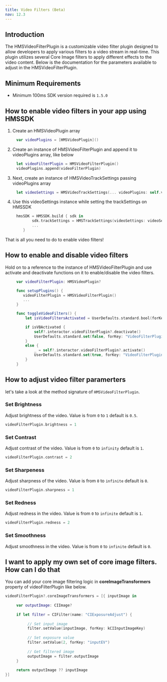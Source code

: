 ```yaml
---
title: Video Filters (Beta)
nav: 12.3
---
```


## Introduction

The HMSVideoFilterPlugin is a customizable video filter plugin designed to allow developers to apply various filters to a video stream in real-time. This plugin utilizes several Core Image filters to apply different effects to the video content. Below is the documentation for the parameters available to adjust in the HMSVideoFilterPlugin.

## Minimum Requirements
-   Minimum 100ms SDK version required is `1.5.0`

## How to enable video filters in your app using HMSSDK

1. Create an HMSVideoPlugin array

```swift
     var videoPlugins = [HMSVideoPlugin]()
```

2. Create an instance of HMSVideoFilterPlugin and append it to videoPlugins array, like below

```swift
     let videoFilterPlugin = HMSVideoFilterPlugin()
     videoPlugins.append(videoFilterPlugin)
```

3. Next, create an instance of HMSVideoTrackSettings passing videoPlugins array

```swift
     let videoSettings = HMSVideoTrackSettings(... videoPlugins: self.videoPlugins)
```

4. Use this videoSettings instance while setting the trackSettings on HMSSDK

```swift
     hmsSDK = HMSSDK.build { sdk in
            sdk.trackSettings = HMSTrackSettings(videoSettings: videoSettings, audioSettings: ...)
            ...
        }
```

That is all you need to do to enable video filters!

## How to enable and disable video filters

Hold on to a reference to the instance of HMSVideoFilterPlugin and use activate and deactivate functions on it to enable/disable the video filters.

```swift
     var videoFilterPlugin: HMSVideoPlugin?

     func setupPlugins() {
        videoFilterPlugin = HMSVideoFilterPlugin()
        ...
     }

     func toggleVideoFilters() {
         let isVideoFiltersActivated = UserDefaults.standard.bool(forKey: "VideoFilterPluginEnabled")

         if isVBActivated {
             self?.interactor.videoFilterPlugin?.deactivate()
             UserDefaults.standard.set(false, forKey: "VideoFilterPluginEnabled")
         }
         else {
             _ = self?.interactor.videoFilterPlugin?.activate()
             UserDefaults.standard.set(true, forKey: "VideoFilterPluginEnabled")
         }
     }
```

## How to adjust video filter paramerters

let's take a look at the method signature of `HMSVideoFilterPlugin`.

### Set Brightness

Adjust brightness of the video. Value is from `0` to `1` default is `0.5`.

```swift
videoFilterPlugin.brightness = 1
```

### Set Contrast

Adjust contrast of the video. Value is from `0` to `infinity` default is `1`.

```swift
videoFilterPlugin.contrast = 2
```

### Set Sharpeness

Adjust sharpness of the video. Value is from `0` to `infinite` default is `0`.

```swift
videoFilterPlugin.sharpness = 1
```

### Set Redness

Adjust redness in the video. Value is from `0` to `infinite` default is `1`.

```swift
videoFilterPlugin.redness = 2
```

### Set Smoothness

Adjust smoothness in the video. Value is from `0` to `infinite` default is `0`.

## I want to apply my own set of core image filters. How can I do that

You can add your core image filtering logic in **coreImageTransformers** property of videoFilterPlugin like below.

```swift
videoFilterPlugin?.coreImageTransformers = [{ inputImage in
     
     var outputImage: CIImage?
                
     if let filter = CIFilter(name: "CIExposureAdjust") {
                    
          // Set input image
          filter.setValue(inputImage, forKey: kCIInputImageKey)
                    
          // Set exposure value
          filter.setValue(2, forKey: "inputEV")
                    
          // Get filtered image
          outputImage = filter.outputImage
     }
                
     return outputImage ?? inputImage
}]
```

